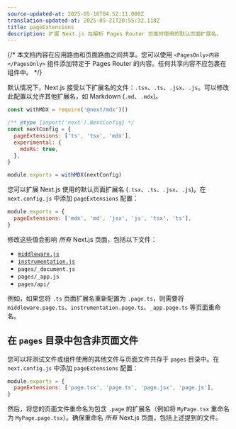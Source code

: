 ```yaml
---
source-updated-at: 2025-05-16T04:52:11.000Z
translation-updated-at: 2025-05-21T20:55:32.118Z
title: pageExtensions
description: 扩展 Next.js 在解析 Pages Router 页面时使用的默认页面扩展名。
---
```


{/* 本文档内容在应用路由和页面路由之间共享。您可以使用 `<PagesOnly>内容</PagesOnly>` 组件添加特定于 Pages Router 的内容。任何共享内容不应包裹在组件中。 */}

<AppOnly>

默认情况下，Next.js 接受以下扩展名的文件：`.tsx`、`.ts`、`.jsx`、`.js`。可以修改此配置以允许其他扩展名，如 Markdown (`.md`、`.mdx`)。

```js filename="next.config.js"
const withMDX = require('@next/mdx')()

/** @type {import('next').NextConfig} */
const nextConfig = {
  pageExtensions: ['ts', 'tsx', 'mdx'],
  experimental: {
    mdxRs: true,
  },
}

module.exports = withMDX(nextConfig)
```

</AppOnly>

<PagesOnly>

您可以扩展 Next.js 使用的默认页面扩展名 (`.tsx`、`.ts`、`.jsx`、`.js`)。在 `next.config.js` 中添加 `pageExtensions` 配置：

```js filename="next.config.js"
module.exports = {
  pageExtensions: ['mdx', 'md', 'jsx', 'js', 'tsx', 'ts'],
}
```

修改这些值会影响 _所有_ Next.js 页面，包括以下文件：

- [`middleware.js`](/docs/pages/building-your-application/routing/middleware)
- [`instrumentation.js`](/docs/pages/building-your-application/optimizing/instrumentation)
- `pages/_document.js`
- `pages/_app.js`
- `pages/api/`

例如，如果您将 `.ts` 页面扩展名重新配置为 `.page.ts`，则需要将 `middleware.page.ts`、`instrumentation.page.ts`、`_app.page.ts` 等页面重命名。

## 在 `pages` 目录中包含非页面文件

您可以将测试文件或组件使用的其他文件与页面文件共存于 `pages` 目录中。在 `next.config.js` 中添加 `pageExtensions` 配置：

```js filename="next.config.js"
module.exports = {
  pageExtensions: ['page.tsx', 'page.ts', 'page.jsx', 'page.js'],
}
```

然后，将您的页面文件重命名为包含 `.page` 的扩展名（例如将 `MyPage.tsx` 重命名为 `MyPage.page.tsx`）。确保重命名 _所有_ Next.js 页面，包括上述提到的文件。

</PagesOnly>